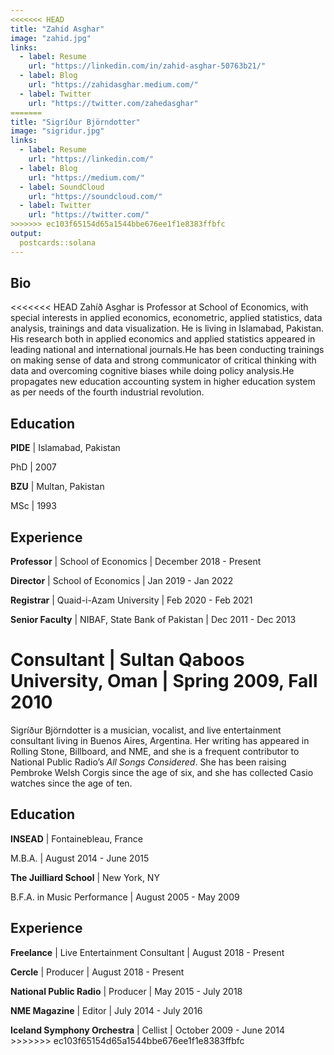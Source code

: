 ---
<<<<<<< HEAD
title: "Zahíd Asghar"
image: "zahid.jpg"
links:
  - label: Resume
    url: "https://linkedin.com/in/zahid-asghar-50763b21/"
  - label: Blog
    url: "https://zahidasghar.medium.com/"
  - label: Twitter
    url: "https://twitter.com/zahedasghar"
=======
title: "Sigríður Björndotter"
image: "sigridur.jpg"
links:
  - label: Resume
    url: "https://linkedin.com/"
  - label: Blog
    url: "https://medium.com/"
  - label: SoundCloud
    url: "https://soundcloud.com/"
  - label: Twitter
    url: "https://twitter.com/"
>>>>>>> ec103f65154d65a1544bbe676ee1f1e8383ffbfc
output:
  postcards::solana
---
 
## Bio

<<<<<<< HEAD
Zahíð Asghar is Professor at School of Economics, with special interests in  applied economics, econometric, applied statistics, data analysis, trainings and data visualization. He is 
living in Islamabad, Pakistan. His research both in applied economics and applied statistics appeared in leading national and international journals.He has been conducting trainings on making sense of data and strong communicator of critical thinking with data and overcoming cognitive biases while doing policy analysis.He propagates new education accounting system in higher education system as per needs of the fourth industrial revolution.

## Education

**PIDE** | Islamabad, Pakistan

PhD | 2007

**BZU** | Multan, Pakistan

MSc | 1993

## Experience

**Professor** | School of Economics | December 2018 - Present

**Director** | School of Economics | Jan 2019 - Jan 2022

**Registrar** | Quaid-i-Azam University | Feb 2020 - Feb 2021

**Senior Faculty** | NIBAF, State Bank of Pakistan | Dec 2011 - Dec 2013

**Consultant** | Sultan Qaboos University, Oman | Spring 2009, Fall 2010
=======
Sigríður Björndotter is a musician, vocalist, and live entertainment consultant
living in Buenos Aires, Argentina. Her writing has appeared in Rolling Stone,
Billboard, and NME, and she is a frequent contributor to National Public Radio's 
*All Songs Considered*. She has been raising Pembroke Welsh Corgis since the age
of six, and she has collected Casio watches since the age of ten.

## Education

**INSEAD** | Fontainebleau, France

M.B.A. | August 2014 - June 2015

**The Juilliard School** | New York, NY

B.F.A. in Music Performance | August 2005 - May 2009

## Experience

**Freelance** | Live Entertainment Consultant | August 2018 - Present

**Cercle** | Producer | August 2018 - Present

**National Public Radio** | Producer | May 2015 - July 2018

**NME Magazine** | Editor | July 2014 - July 2016

**Iceland Symphony Orchestra** | Cellist | October 2009 - June 2014
>>>>>>> ec103f65154d65a1544bbe676ee1f1e8383ffbfc
